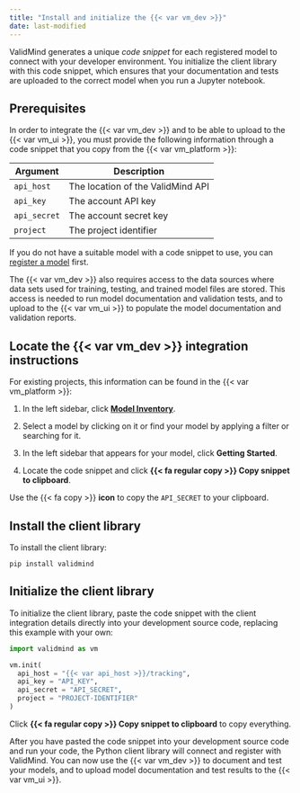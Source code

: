 ```yaml
---
title: "Install and initialize the {{< var vm_dev >}}"
date: last-modified
---
```


ValidMind generates a unique _code snippet_ for each registered model to connect with your developer environment. You initialize the client library with this code snippet, which ensures that your documentation and tests are uploaded to the correct model when you run a Jupyter notebook.

## Prerequisites

In order to integrate the {{< var vm_dev >}} and to be able to upload to the {{< var vm_ui >}}, you must provide the following information through a code snippet that you copy from the {{< var vm_platform >}}:

| Argument      | Description                        |
|---------------|------------------------------------|
| `api_host`    | The location of the ValidMind API  |
| `api_key`     | The account API key                |
| `api_secret`  | The account secret key             |
| `project`     | The project identifier             |

If you do not have a suitable model with a code snippet to use, you can [register a model](register-models-in-model-inventory.qmd) first. 

The {{< var vm_dev >}} also requires access to the data sources where data sets used for training, testing, and trained model files are stored. This access is needed to run model documentation and validation tests, and to upload to the {{< var vm_ui >}} to populate the model documentation and validation reports.

## Locate the {{< var vm_dev >}} integration instructions

For existing projects, this information can be found in the {{< var vm_platform >}}:

1. In the left sidebar, click [**Model Inventory**]({{< var vm_url >}}/model-inventory).

2. Select a model by clicking on it or find your model by applying a filter or searching for it.

3. In the left sidebar that appears for your model, click **Getting Started**.

3. Locate the code snippet and click **{{< fa regular copy >}} Copy snippet to clipboard**. 

::: {.callout title="Missing the `API_SECRET`?"}
Use the  {{< fa copy >}} **icon** to copy the `API_SECRET` to your clipboard.
:::

## Install the client library

To install the client library:

```shell
pip install validmind
```

## Initialize the client library

To initialize the client library, paste the code snippet with the client integration details directly into your development source code, replacing this example with your own:

```python
import validmind as vm

vm.init(
  api_host = "{{< var api_host >}}/tracking",
  api_key = "API_KEY",
  api_secret = "API_SECRET",
  project = "PROJECT-IDENTIFIER"
)
```

::: {.callout title="Missing the `API_SECRET`?"}
Click **{{< fa regular copy >}} Copy snippet to clipboard** to copy everything.
:::

After you have pasted the code snippet into your development source code and run your code, the Python client library will connect and register with ValidMind. You can now use the {{< var vm_dev >}} to document and test your models, and to upload model documentation and test results to the {{< var vm_ui >}}.